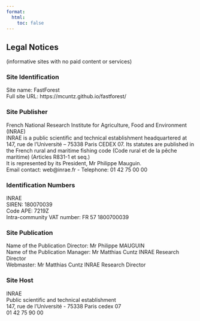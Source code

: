 ```yaml
---
format:
  html:
    toc: false
---
```


## Legal Notices

(informative sites with no paid content or services)

### Site Identification

Site name: FastForest<br>
Full site URL: https://mcuntz.github.io/fastforest/


### Site Publisher

French National Research Institute for Agriculture, Food and Environment (INRAE)<br>
INRAE is a public scientific and technical establishment headquartered at 147, rue de l’Université – 75338 Paris CEDEX 07.
Its statutes are published in the French rural and maritime fishing code (Code rural et de la pêche maritime) (Articles R831-1 et seq.)<br>
It is represented by its President, Mr Philippe Mauguin.<br>
Email contact: web@inrae.fr - Telephone: 01 42 75 00 00


### Identification Numbers

INRAE<br>
SIREN: 180070039<br>
Code APE: 7219Z<br>
Intra-community VAT number: FR 57 1800700039


### Site Publication

Name of the Publication Director: Mr Philippe MAUGUIN<br>
Name of the Publication Manager: Mr Matthias Cuntz INRAE Research Director<br>
Webmaster: Mr Matthias Cuntz INRAE Research Director


### Site Host

INRAE<br>
Public scientific and technical establishment<br>
147, rue de l'Université - 75338 Paris cedex 07<br>
01 42 75 90 00
